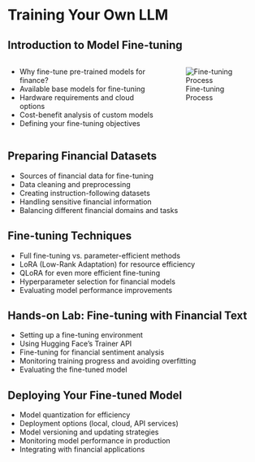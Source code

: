 # Training Your Own LLM

## Introduction to Model Fine-tuning

:::: {.columns}

::: {.column width="60%"}
- Why fine-tune pre-trained models for finance?
- Available base models for fine-tuning
- Hardware requirements and cloud options
- Cost-benefit analysis of custom models
- Defining your fine-tuning objectives
:::

::: {.column width="40%"}
![Fine-tuning Process](images/finetuning_placeholder.png)
:::

::::

## Preparing Financial Datasets

- Sources of financial data for fine-tuning
- Data cleaning and preprocessing
- Creating instruction-following datasets
- Handling sensitive financial information
- Balancing different financial domains and tasks

## Fine-tuning Techniques

- Full fine-tuning vs. parameter-efficient methods
- LoRA (Low-Rank Adaptation) for resource efficiency
- QLoRA for even more efficient fine-tuning
- Hyperparameter selection for financial models
- Evaluating model performance improvements

## Hands-on Lab: Fine-tuning with Financial Text

- Setting up a fine-tuning environment
- Using Hugging Face's Trainer API
- Fine-tuning for financial sentiment analysis
- Monitoring training progress and avoiding overfitting
- Evaluating the fine-tuned model

## Deploying Your Fine-tuned Model

- Model quantization for efficiency
- Deployment options (local, cloud, API services)
- Model versioning and updating strategies
- Monitoring model performance in production
- Integrating with financial applications